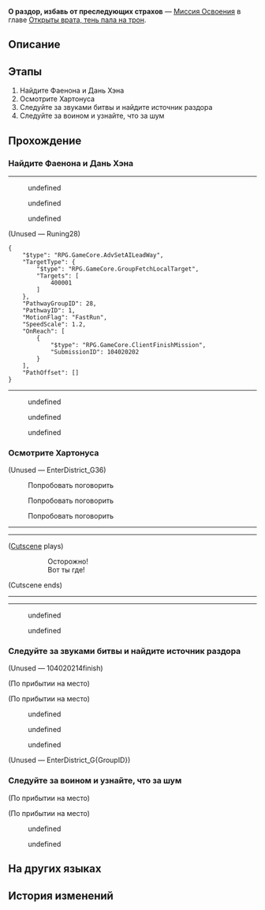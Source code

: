 {{Дополнить|Диалоги.}}
{{Миссия Инфобокс
|id              = 1040202
|Название        = 
|Изображение     = Миссия Освоения О раздор, избавь от преследующих страхов.png
|Тип             = Миссия Освоения
|События         = 
|Глава           = Открыты врата, тень пала на трон
|Условия         = 
|Персонажи       = Взбудораженный кремносец; Дань Хэн; Дань Хэн?; Кровожадный охемец; Мидей; Обезумевшая от счастья воительница; Обезумевший солдат Охемы; Отголосок божественности; Первопроходец; Пертикас; Умирающая охемка
|СтартЛокация    = [[Амфореус]] — [[Испытание раздора]]
|Локации         = Испытание раздора
|Предыдущая      = 
|Следующая       = 
|Награды         = Опыт Освоения*300; Звёздный нефрит*40; Путеводитель путешественника*3; Утраченный кристалл*3; Небесная амброзия*120; Кредиты*40 000
}}
'''О раздор, избавь от преследующих страхов''' — [[Миссия Освоения]] в главе [[Открыты врата, тень пала на трон]].

==Описание==
{{Описание|<!--официальное описание из Перекрёстка судеб-->}}

==Этапы==
# Найдите Фаенона и Дань Хэна
# Осмотрите Хартонуса
# Следуйте за звуками битвы и найдите источник раздора
# Следуйте за воином и узнайте, что за шум

==Прохождение==
{{Дополнить}}

===Найдите Фаенона и Дань Хэна===
{{Описание миссии|локация=Испытание раздора|В иллюзии я и (Первопроходец) разделились. (Первопроходец) потом {{MC|ж=рассказала|м=рассказал}}, что {{MC|ж=она оказалась|м=он оказался}} вместе с Мидеем, встретившись с его страхами: славой народа Кремноса, обагрённой кровью...}}
{{Диалог Начало}}
----
<!--Unknown TalkSentence: 104020864-->
<!--Unknown TalkSentence: 104020865-->
<!--Unknown TalkSentence: 104020866-->
<!--Unknown TalkSentence: 104020867-->
:{{Диалог|Стрелка}} undefined
:<!--Unknown TalkSentence: 104020869-->
:<!--Unknown TalkSentence: 104020870-->
:<!--Unknown TalkSentence: 104020871-->
:{{Диалог|Стрелка}} undefined
:{{Диалог|Стрелка}} undefined
<!--Unknown TalkSentence: 104020872-->
:{{tx}}

;(Unused &mdash; Runing28)
<pre>{
	"$type": "RPG.GameCore.AdvSetAILeadWay",
	"TargetType": {
		"$type": "RPG.GameCore.GroupFetchLocalTarget",
		"Targets": [
			400001
		]
	},
	"PathwayGroupID": 28,
	"PathwayID": 1,
	"MotionFlag": "FastRun",
	"SpeedScale": 1.2,
	"OnReach": [
		{
			"$type": "RPG.GameCore.ClientFinishMission",
			"SubmissionID": 104020202
		}
	],
	"PathOffset": []
}</pre>
----
<!--Unknown TalkSentence: 104021051-->
<!--Unknown TalkSentence: 104021052-->
<!--Unknown TalkSentence: 104021053-->
<!--Unknown TalkSentence: 104021054-->
:{{Диалог|Стрелка}} undefined
:{{Диалог|Стрелка}} undefined
:{{Диалог|Стрелка}} undefined
{{Диалог Конец}}

===Осмотрите Хартонуса===
{{Диалог Начало}}

;(Unused &mdash; EnterDistrict_G36)
:{{tx}}

:{{Диалог|Разговор}} Попробовать поговорить
<!--Unknown TalkSentence: 104021151-->
<!--Unknown TalkSentence: 104021152-->
<!--Unknown TalkSentence: 104021153-->

:{{Диалог|Разговор}} Попробовать поговорить
<!--Unknown TalkSentence: 104021251-->
<!--Unknown TalkSentence: 104021252-->

:{{Диалог|Разговор}} Попробовать поговорить
<!--Unknown TalkSentence: 104021351-->
<!--Unknown TalkSentence: 104021352-->
<!--Unknown TalkSentence: 104021353-->

<!--Unknown TalkSentence: 104020006-->
----
----
;([[#Gallery|Cutscene]] plays)
::Осторожно!
::Вот ты где!
;(Cutscene ends)
----
----
<!--Unknown TalkSentence: 104021651-->
<!--Unknown TalkSentence: 104021652-->
:{{Диалог|Стрелка}} undefined
:<!--Unknown TalkSentence: 104021654-->
:<!--Unknown TalkSentence: 104021655-->
:<!--Unknown TalkSentence: 104021656-->
:<!--Unknown TalkSentence: 104021657-->
:<!--Unknown TalkSentence: 104021658-->
:<!--Unknown TalkSentence: 104021659-->
:{{Диалог|Стрелка}} undefined
:<!--Unknown TalkSentence: 104021656-->
:<!--Unknown TalkSentence: 104021657-->
:<!--Unknown TalkSentence: 104021658-->
:<!--Unknown TalkSentence: 104021659-->
<!--Unknown TalkSentence: 104021656-->
<!--Unknown TalkSentence: 104021657-->
<!--Unknown TalkSentence: 104021658-->
<!--Unknown TalkSentence: 104021659-->
{{Диалог Конец}}

===Следуйте за звуками битвы и найдите источник раздора===
{{Описание миссии|локация=Испытание раздора|После сражения мы встретились в иллюзии для испытаний. Мы последовали за звуками битвы, чтобы отыскать источник раздора. Может быть, Фаенон именно там.}}
{{Диалог Начало}}

;(Unused &mdash; 104020214finish)

<!--Unknown TalkSentence: 104020004-->
<!--Unknown TalkSentence: 104020007-->
<!--Unknown TalkSentence: 104020009-->
<!--Unknown TalkSentence: 104020010-->
;(По прибытии на место)

;(По прибытии на место)
<!--Unknown TalkSentence: 104021751-->
<!--Unknown TalkSentence: 104021752-->
<!--Unknown TalkSentence: 104021753-->
<!--Unknown TalkSentence: 104021754-->
:{{Диалог|Стрелка}} undefined
:{{Диалог|Стрелка}} undefined
:{{Диалог|Стрелка}} undefined

;(Unused &mdash; EnterDistrict_G{GroupID})
<!--Unknown TalkSentence: 104020001-->
:<!--Unknown TalkSentence: 104020002-->
<!--Unknown TalkSentence: 104020875-->
<!--Unknown TalkSentence: 104020876-->
{{Диалог Конец}}

===Следуйте за воином и узнайте, что за шум===
{{Описание миссии|локация=Испытание раздора|В иллюзии я и(Первопроходец) разделились. (Первопроходец) потом {{MC|ж=рассказала|м=рассказал}}, что {{MC|ж=она оказалась|м=он оказался}} вместе с Мидеем, встретившись с его страхами: славой народа Кремноса, обагрённой кровью...}}
{{Диалог Начало}}
;(По прибытии на место)

;(По прибытии на место)
<!--Unknown TalkSentence: 104020951-->
<!--Unknown TalkSentence: 104020952-->
<!--Unknown TalkSentence: 104020953-->
<!--Unknown TalkSentence: 104020954-->
<!--Unknown TalkSentence: 104020955-->
<!--Unknown TalkSentence: 104020956-->
<!--Unknown TalkSentence: 104020957-->
:{{Диалог|Стрелка}} undefined
:<!--Unknown TalkSentence: 104020959-->
:<!--Unknown TalkSentence: 104020960-->
:<!--Unknown TalkSentence: 104020961-->
:<!--Unknown TalkSentence: 104020962-->
:<!--Unknown TalkSentence: 104020963-->
:<!--Unknown TalkSentence: 104020964-->
:<!--Unknown TalkSentence: 104020965-->
:<!--Unknown TalkSentence: 104020966-->
:<!--Unknown TalkSentence: 104020967-->
:<!--Unknown TalkSentence: 104020968-->
:<!--Unknown TalkSentence: 104020969-->
:<!--Unknown TalkSentence: 104020970-->
:<!--Unknown TalkSentence: 104020971-->
:<!--Unknown TalkSentence: 104020972-->
:<!--Unknown TalkSentence: 104020973-->
:<!--Unknown TalkSentence: 104020974-->
:<!--Unknown TalkSentence: 104020975-->
::{{tx}}
:{{Диалог|Стрелка}} undefined
:<!--Unknown TalkSentence: 104020967-->
:<!--Unknown TalkSentence: 104020968-->
:<!--Unknown TalkSentence: 104020969-->
:<!--Unknown TalkSentence: 104020970-->
:<!--Unknown TalkSentence: 104020971-->
:<!--Unknown TalkSentence: 104020972-->
:<!--Unknown TalkSentence: 104020973-->
:<!--Unknown TalkSentence: 104020974-->
:<!--Unknown TalkSentence: 104020975-->
::{{tx}}
<!--Unknown TalkSentence: 104020967-->
<!--Unknown TalkSentence: 104020968-->
<!--Unknown TalkSentence: 104020969-->
<!--Unknown TalkSentence: 104020970-->
<!--Unknown TalkSentence: 104020971-->
<!--Unknown TalkSentence: 104020972-->
<!--Unknown TalkSentence: 104020973-->
<!--Unknown TalkSentence: 104020974-->
<!--Unknown TalkSentence: 104020975-->
:{{tx}}
{{Диалог Конец}}

==На других языках==
{{На других языках
|en   = Strife, Dispel the Accompanying Fears
|zhs  = 纷争啊，伐清湮途的悼惧
|zht  = 紛爭啊，伐清湮途的悼懼
|ja   = 紛争よ、消滅の道に広がる恐怖を薙ぎ払え
|ko   = 분쟁이여, 길을 막는 두려움을 토벌하라
|es   = Conflicto, ahuyenta este temor sombrío
|fr   = Conflit, dissipe les peurs héritées
|ru   = О раздор, избавь от преследующих страхов
|th   = ปฏิปักษ์เอ๋ย จงขจัดความกลัวบนเส้นทาง
|vi   = Hỡi Phân Tranh, Hãy Xua Tan Nỗi Sợ Trên Đường
|de   = Zwist, banne die Angst vor dem Ende
|id   = Pertikaian, Hancurkan Ketakutan yang Terpendam
|pt   = Conflito, Dissipar os Medos Acompanhantes
}}

==История изменений==
{{История изменений|3.1}}
